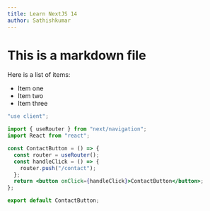 ```yaml
---
title: Learn NextJS 14
author: Sathishkumar
---
```


# This is a markdown file

<Newsletter />

Here is a list of items:

- Item one
- Item two
- Item three

```jsx
"use client";

import { useRouter } from "next/navigation";
import React from "react";

const ContactButton = () => {
  const router = useRouter();
  const handleClick = () => {
    router.push("/contact");
  };
  return <button onClick={handleClick}>ContactButton</button>;
};

export default ContactButton;
```
